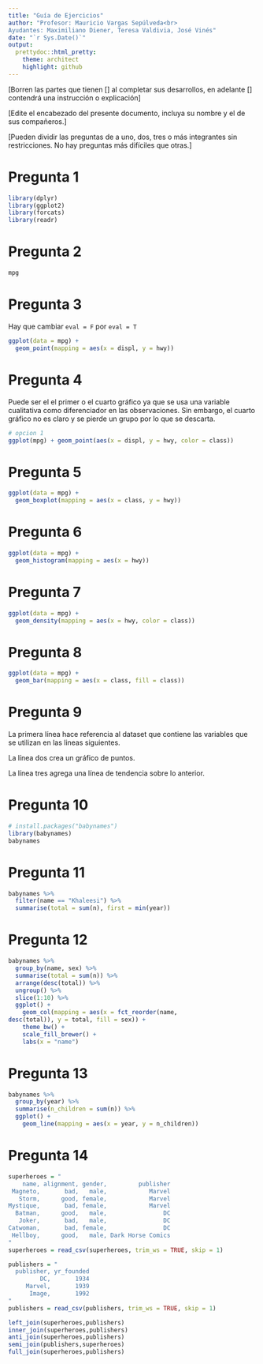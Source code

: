 ```yaml
---
title: "Guía de Ejercicios"
author: "Profesor: Mauricio Vargas Sepúlveda<br>
Ayudantes: Maximiliano Diener, Teresa Valdivia, José Vinés"
date: "`r Sys.Date()`"
output:
  prettydoc::html_pretty:
    theme: architect
    highlight: github
---
```


[Borren las partes que tienen [] al completar sus desarrollos, en adelante [] contendrá una instrucción o explicación]

[Edite el encabezado del presente documento, incluya su nombre y el de sus compañeros.]

[Pueden dividir las preguntas de a uno, dos, tres o más integrantes sin restricciones. No hay preguntas más difíciles que otras.]

# Pregunta 1

```r
library(dplyr)
library(ggplot2)
library(forcats)
library(readr)
```

# Pregunta 2

```r
mpg
```

# Pregunta 3

Hay que cambiar `eval = F` por `eval = T`

```r
ggplot(data = mpg) +
  geom_point(mapping = aes(x = displ, y = hwy))
```

# Pregunta 4

Puede ser el el primer o el cuarto gráfico ya que se usa una variable cualitativa como diferenciador en las observaciones. Sin embargo, el cuarto gráfico no es claro y se pierde un grupo por lo que se descarta.

```r
# opcion 1
ggplot(mpg) + geom_point(aes(x = displ, y = hwy, color = class))
```

# Pregunta 5

```r
ggplot(data = mpg) +
  geom_boxplot(mapping = aes(x = class, y = hwy))
```

# Pregunta 6

```r
ggplot(data = mpg) +
  geom_histogram(mapping = aes(x = hwy))
```

# Pregunta 7

```r
ggplot(data = mpg) +
  geom_density(mapping = aes(x = hwy, color = class))
```

# Pregunta 8

```r
ggplot(data = mpg) +
  geom_bar(mapping = aes(x = class, fill = class))
```

# Pregunta 9

La primera línea hace referencia al dataset que contiene las variables que se utilizan en las lineas siguientes.

La línea dos crea un gráfico de puntos.

La línea tres agrega una línea de tendencia sobre lo anterior.

# Pregunta 10

```r
# install.packages("babynames")
library(babynames)
babynames
```

# Pregunta 11

```r
babynames %>%
  filter(name == "Khaleesi") %>%
  summarise(total = sum(n), first = min(year))
```

# Pregunta 12

```r
babynames %>%
  group_by(name, sex) %>%
  summarise(total = sum(n)) %>%
  arrange(desc(total)) %>%
  ungroup() %>%
  slice(1:10) %>%
  ggplot() +
    geom_col(mapping = aes(x = fct_reorder(name,
desc(total)), y = total, fill = sex)) +
    theme_bw() +
    scale_fill_brewer() +
    labs(x = "name")
```

# Pregunta 13

```r
babynames %>%
  group_by(year) %>%
  summarise(n_children = sum(n)) %>%
  ggplot() +
    geom_line(mapping = aes(x = year, y = n_children))
```

# Pregunta 14

```r
superheroes = "
    name, alignment, gender,         publisher
 Magneto,       bad,   male,            Marvel
   Storm,      good, female,            Marvel
Mystique,       bad, female,            Marvel
  Batman,      good,   male,                DC
   Joker,       bad,   male,                DC
Catwoman,       bad, female,                DC
 Hellboy,      good,   male, Dark Horse Comics
"
superheroes = read_csv(superheroes, trim_ws = TRUE, skip = 1)

publishers = "
  publisher, yr_founded
         DC,       1934
     Marvel,       1939
      Image,       1992
"
publishers = read_csv(publishers, trim_ws = TRUE, skip = 1)

left_join(superheroes,publishers)
inner_join(superheroes,publishers)
anti_join(superheroes,publishers)
semi_join(publishers,superheroes)
full_join(superheroes,publishers)
```
